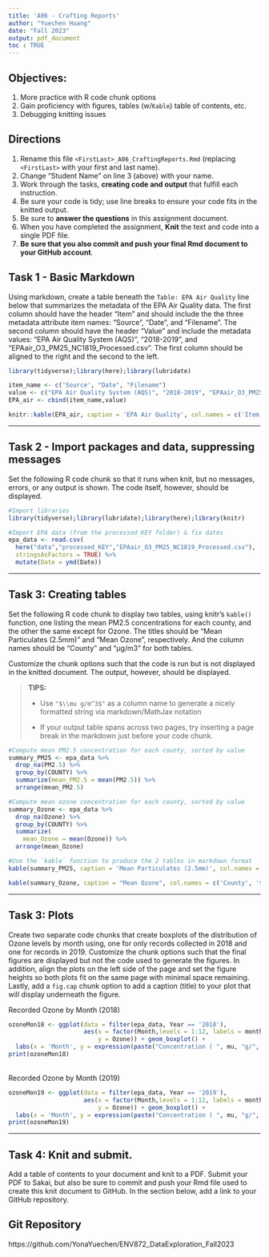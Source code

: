 ```yaml
---
title: 'A06 - Crafting Reports'
author: "Yuechen Huang" 
date: "Fall 2023"
output: pdf_document
toc : TRUE
---
```


## Objectives:

1.  More practice with R code chunk options
1.  Gain proficiency with figures, tables (w/`Kable`) table of contents, etc.
1.  Debugging knitting issues

## Directions

1.  Rename this file `<FirstLast>_A06_CraftingReports.Rmd` (replacing `<FirstLast>` with your first and last name).
1.  Change "Student Name" on line 3 (above) with your name.
1.  Work through the tasks, **creating code and output** that fulfill each instruction.
1.  Be sure your code is tidy; use line breaks to ensure your code fits in the knitted output.
1.  Be sure to **answer the questions** in this assignment document.
1.  When you have completed the assignment, **Knit** the text and code into a single PDF file.
1.  **Be sure that you also commit and push your final Rmd document to your GitHub account**.

## Task 1 - Basic Markdown

Using markdown, create a table beneath the `Table: EPA Air Quality` line below that summarizes the metadata of the EPA Air Quality data. The first column should have the header "Item" and should include the the three metadata attribute item names: "Source", "Date", and "Filename". The second column should have the header "Value" and include the metadata values: "EPA Air Quality System (AQS)", "2018-2019", and "EPAair_O3_PM25_NC1819_Processed.csv". The first column should be aligned to the right and the second to the left.
```r
library(tidyverse);library(here);library(lubridate)

item_name <- c('Source', "Date", "Filename")
value <- c("EPA Air Quality System (AQS)", "2018-2019", "EPAair_O3_PM25_NC1819_Processed.csv")
EPA_air <- cbind(item_name,value)

knitr::kable(EPA_air, caption = 'EPA Air Quality', col.names = c('Item Name', 'Value'), align = c('r', 'l'))
```

---

## Task 2 - Import packages and data, suppressing messages

Set the following R code chunk so that it runs when knit, but no messages, errors, or any output is shown. The code itself, however, should be displayed.

```r
#Import libraries
library(tidyverse);library(lubridate);library(here);library(knitr)

#Import EPA data (from the processed_KEY folder) & fix dates
epa_data <- read.csv(
  here("data","processed_KEY","EPAair_O3_PM25_NC1819_Processed.csv"),
  stringsAsFactors = TRUE) %>% 
  mutate(Date = ymd(Date))
```

---

## Task 3: Creating tables

Set the following R code chunk to display two tables, using knitr's `kable()` function, one listing the mean PM2.5 concentrations for each county, and the other the same except for Ozone. The titles should be "Mean Particulates (2.5mm)" and "Mean Ozone", respectively. And the column names should be "County" and "µg/m3" for both tables.

Customize the chunk options such that the code is run but is not displayed in the knitted document. The output, however, should be displayed.

> **TIPS:**
>
> -   Use `"$\\mu g/m^3$"` as a column name to generate a nicely formatted string via markdown/MathJax notation
>
> -   If your output table spans across two pages, try inserting a page break in the markdown just before your code chunk.


```r
#Compute mean PM2.5 concentration for each county, sorted by value
summary_PM25 <- epa_data %>% 
  drop_na(PM2.5) %>% 
  group_by(COUNTY) %>% 
  summarize(mean_PM2.5 = mean(PM2.5)) %>% 
  arrange(mean_PM2.5)

#Compute mean ozone concentration for each county, sorted by value
summary_Ozone <- epa_data %>% 
  drop_na(Ozone) %>% 
  group_by(COUNTY) %>% 
  summarize(
    mean_Ozone = mean(Ozone)) %>% 
  arrange(mean_Ozone)

```

\newpage
```r
#Use the `kable` function to produce the 2 tables in markdown format
kable(summary_PM25, caption = 'Mean Particulates (2.5mm)', col.names = c("County", '$\\mu g/m^3$'))

kable(summary_Ozone, caption = "Mean Ozone", col.names = c('County', '$\\mu g/m^3$'))

```

---

## Task 3: Plots

Create two separate code chunks that create boxplots of the distribution of Ozone levels by month using, one for only records collected in 2018 and one for records in 2019. Customize the chunk options such that the final figures are displayed but not the code used to generate the figures. In addition, align the plots on the left side of the page and set the figure heights so both plots fit on the same page with minimal space remaining. Lastly, add a `fig.cap` chunk option to add a caption (title) to your plot that will display underneath the figure.

Recorded Ozone by Month (2018)
```r
ozoneMon18 <- ggplot(data = filter(epa_data, Year == '2018'), 
                     aes(x = factor(Month,levels = 1:12, labels = month.abb), 
                         y = Ozone)) + geom_boxplot() + 
  labs(x = 'Month', y = expression(paste("Concentration ( ", mu, "g/", m^3, ')')))
print(ozoneMon18)
```

\
Recorded Ozone by Month (2019)
```r
ozoneMon19 <- ggplot(data = filter(epa_data, Year == '2019'), 
                     aes(x = factor(Month,levels = 1:12, labels = month.abb), 
                         y = Ozone)) + geom_boxplot() + 
  labs(x = 'Month', y = expression(paste("Concentration ( ", mu, "g/", m^3, ')')))
print(ozoneMon19)
```

---
\newpage
## Task 4: Knit and submit.
Add a table of contents to your document and knit to a PDF. Submit your PDF to Sakai, but also be sure to commit and push your Rmd file used to create this knit document to GitHub. In the section below, add a link to your GitHub repository. 

## Git Repository
https://github.com/YonaYuechen/ENV872_DataExploration_Fall2023